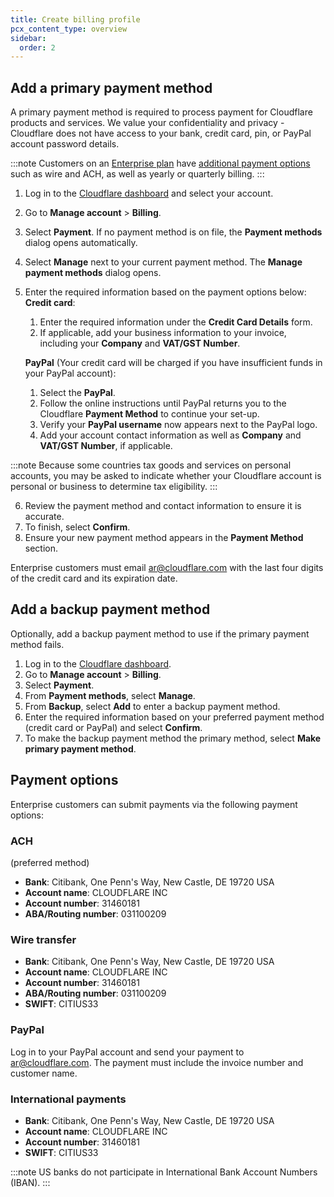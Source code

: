 ```yaml
---
title: Create billing profile
pcx_content_type: overview
sidebar:
  order: 2
---
```


## Add a primary payment method

A primary payment method is required to process payment for Cloudflare products and services. We value your confidentiality and privacy - Cloudflare does not have access to your bank, credit card, pin, or PayPal account password details.

:::note
Customers on an [Enterprise plan](https://www.cloudflare.com/plans/enterprise/contact/) have [additional payment options](/billing/create-billing-profile/#payment-options) such as wire and ACH, as well as yearly or quarterly billing.
:::

1. Log in to the [Cloudflare dashboard](https://dash.cloudflare.com) and select your account.
2. Go to **Manage account** > **Billing**.
3. Select **Payment**. If no payment method is on file, the **Payment methods** dialog opens automatically.
4. Select **Manage** next to your current payment method. The **Manage payment methods** dialog opens.
5. Enter the required information based on the payment options below:  
    **Credit card**:
     1. Enter the required information under the **Credit Card Details** form.
     2. If applicable, add your business information to your invoice, including your **Company** and **VAT/GST Number**.

    **PayPal** (Your credit card will be charged if you have insufficient funds in your PayPal account):
     1. Select the **PayPal**.
     2. Follow the online instructions until PayPal returns you to the Cloudflare **Payment Method** to continue your set-up.
     3. Verify your **PayPal username** now appears next to the PayPal logo.
     4. Add your account contact information as well as **Company** and **VAT/GST Number**, if applicable.

:::note
Because some countries tax goods and services on personal accounts, you may be asked to indicate whether your Cloudflare account is personal or business to determine tax eligibility.
:::

6. Review the payment method and contact information to ensure it is accurate.
7. To finish, select **Confirm**.
8. Ensure your new payment method appears in the **Payment Method** section.

Enterprise customers must email [ar@cloudflare.com](mailto:ar@cloudflare.com) with the last four digits of the credit card and its expiration date.

## Add a backup payment method

Optionally, add a backup payment method to use if the primary payment method fails. 

1. Log in to the [Cloudflare dashboard](https://dash.cloudflare.com).
2. Go to **Manage account** > **Billing**.
3. Select **Payment**.
4. From **Payment methods**, select **Manage**.
5. From **Backup**, select **Add** to enter a backup payment method.
6. Enter the required information based on your preferred payment method (credit card or PayPal) and select **Confirm**.
7. To make the backup payment method the primary method, select **Make primary payment method**.

## Payment options

Enterprise customers can submit payments via the following payment options:

### ACH

(preferred method)

* **Bank**: Citibank, One Penn's Way, New Castle, DE 19720 USA
* **Account name**: CLOUDFLARE INC
* **Account number**: 31460181
* **ABA/Routing number**: 031100209

### Wire transfer

* **Bank**: Citibank, One Penn's Way, New Castle, DE 19720 USA
* **Account name**: CLOUDFLARE INC
* **Account number**: 31460181
* **ABA/Routing number**: 031100209
* **SWIFT**: CITIUS33

### PayPal

Log in to your PayPal account and send your payment to ar@cloudflare.com. The payment must include the invoice number and customer name.

### International payments

* **Bank**: Citibank, One Penn's Way, New Castle, DE 19720 USA
* **Account name**: CLOUDFLARE INC
* **Account number**: 31460181
* **SWIFT**: CITIUS33

:::note
US banks do not participate in International Bank Account Numbers (IBAN).
:::